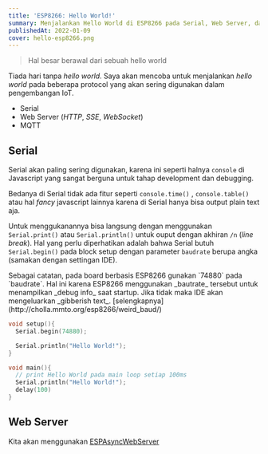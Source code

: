 ```yaml
---
title: 'ESP8266: Hello World!'
summary: Menjalankan Hello World di ESP8266 pada Serial, Web Server, dan MQTT
publishedAt: 2022-01-09
cover: hello-esp8266.png
---
```


> Hal besar berawal dari sebuah hello world

Tiada hari tanpa _hello world_. Saya akan mencoba untuk menjalankan _hello world_ pada beberapa protocol yang akan sering digunakan dalam pengembangan IoT.

- Serial
- Web Server (_HTTP_, _SSE_, _WebSocket_)
- MQTT

## Serial

Serial akan paling sering digunakan, karena ini seperti halnya `console` di Javascript yang sangat berguna untuk tahap development dan debugging.

Bedanya di Serial tidak ada fitur seperti `console.time()` , `console.table()` atau hal _fancy_ javascript lainnya karena di Serial hanya bisa output plain text aja.

Untuk menggukanannya bisa langsung dengan menggunakan `Serial.print()` atau `Serial.println()` untuk ouput dengan akhiran `/n` (_line break_). Hal yang perlu diperhatikan adalah bahwa Serial butuh `Serial.begin()` pada block setup dengan parameter `baudrate` berupa angka (samakan dengan settingan IDE).

<Callout type="info">
  Sebagai catatan, pada board berbasis ESP8266 gunakan `74880` pada `baudrate`.
  Hal ini karena ESP8266 menggunakan _bautrate_ tersebut untuk menampilkan
  _debug info_ saat startup. Jika tidak maka IDE akan mengeluarkan _gibberish
  text_. [selengkapnya](http://cholla.mmto.org/esp8266/weird_baud/)
</Callout>

```c
void setup(){
  Serial.begin(74880);

  Serial.println("Hello World!");
}

void main(){
  // print Hello World pada main loop setiap 100ms
  Serial.println("Hello World!");
  delay(100)
}
```

## Web Server

Kita akan menggunakan [ESPAsyncWebServer](https://github.com/me-no-dev/ESPAsyncWebServer)
